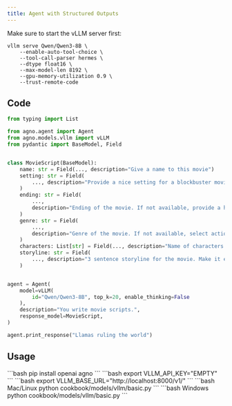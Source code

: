 ```yaml
---
title: Agent with Structured Outputs
---
```


Make sure to start the vLLM server first:

```shell
vllm serve Qwen/Qwen3-8B \
    --enable-auto-tool-choice \
    --tool-call-parser hermes \
    --dtype float16 \
    --max-model-len 8192 \
    --gpu-memory-utilization 0.9 \
    --trust-remote-code
```

## Code

```python cookbook/models/vllm/structured_output.py
from typing import List

from agno.agent import Agent
from agno.models.vllm import vLLM
from pydantic import BaseModel, Field


class MovieScript(BaseModel):
    name: str = Field(..., description="Give a name to this movie")
    setting: str = Field(
        ..., description="Provide a nice setting for a blockbuster movie."
    )
    ending: str = Field(
        ...,
        description="Ending of the movie. If not available, provide a happy ending.",
    )
    genre: str = Field(
        ...,
        description="Genre of the movie. If not available, select action, thriller or romantic comedy.",
    )
    characters: List[str] = Field(..., description="Name of characters for this movie.")
    storyline: str = Field(
        ..., description="3 sentence storyline for the movie. Make it exciting!"
    )


agent = Agent(
    model=vLLM(
        id="Qwen/Qwen3-8B", top_k=20, enable_thinking=False
    ),
    description="You write movie scripts.",
    response_model=MovieScript,
)

agent.print_response("Llamas ruling the world")
```

## Usage

<Steps>
  <Snippet file="create-venv-step.mdx" />
  
  <Step title="Install packages">
    ```bash
    pip install openai agno
    ```
  </Step>
  
  <Step title="Export vLLM API key">
    ```bash
    export VLLM_API_KEY="EMPTY"
    ```
  </Step>
  
  <Step title="Export vLLM host">
    ```bash
    export VLLM_BASE_URL="http://localhost:8000/v1/"
    ```
  </Step>
  
  <Step title="Run Agent">
    <CodeGroup>
    ```bash Mac/Linux
    python cookbook/models/vllm/basic.py
    ```
    ```bash Windows
    python cookbook/models/vllm/basic.py
    ```
    </CodeGroup>
  </Step>
</Steps>